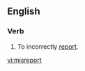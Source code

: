 ==English==
===Verb===
{{en-verb|misreports|misreporting|misreported|misreported}}

#To incorrectly [[report]].

[[vi:misreport]]